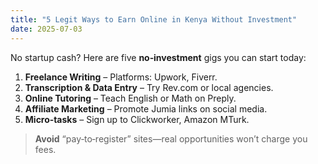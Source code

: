 ```yaml
---
title: "5 Legit Ways to Earn Online in Kenya Without Investment"
date: 2025-07-03
---
```


No startup cash? Here are five **no‑investment** gigs you can start today:

1. **Freelance Writing** – Platforms: Upwork, Fiverr.  
2. **Transcription & Data Entry** – Try Rev.com or local agencies.  
3. **Online Tutoring** – Teach English or Math on Preply.  
4. **Affiliate Marketing** – Promote Jumia links on social media.  
5. **Micro‑tasks** – Sign up to Clickworker, Amazon MTurk.  

> **Avoid** “pay‑to‑register” sites—real opportunities won’t charge you fees.  
